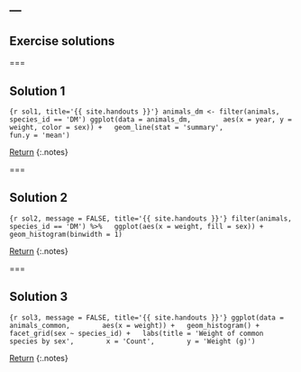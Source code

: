 ---
---

## Exercise solutions

===

## Solution 1

```{r sol1, title='{{ site.handouts }}'}
animals_dm <- filter(animals, species_id == 'DM')
ggplot(data = animals_dm,
       aes(x = year, y = weight, color = sex)) +
  geom_line(stat = 'summary',
            fun.y = 'mean')
```

[Return](#exercise-1)
{:.notes}

===

## Solution 2

```{r sol2, message = FALSE, title='{{ site.handouts }}'}
filter(animals, species_id == 'DM') %>%
  ggplot(aes(x = weight, fill = sex)) +         
  geom_histogram(binwidth = 1)
```

[Return](#exercise-2)
{:.notes}

===

## Solution 3

```{r sol3, message = FALSE, title='{{ site.handouts }}'}
ggplot(data = animals_common,
       aes(x = weight)) +
  geom_histogram() +
  facet_grid(sex ~ species_id) +
  labs(title = 'Weight of common species by sex',
       x = 'Count',
       y = 'Weight (g)')
```

[Return](#exercise-3)
{:.notes}
